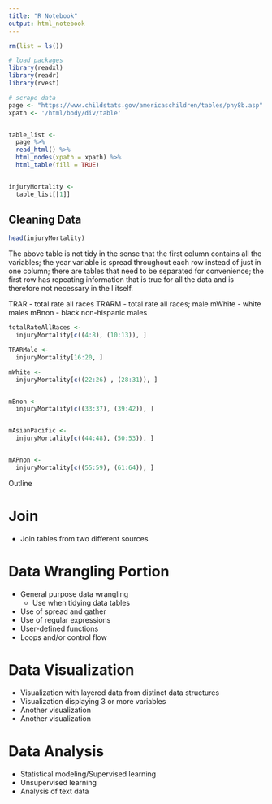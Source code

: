 ```yaml
---
title: "R Notebook"
output: html_notebook
---
```



```r

rm(list = ls())

# load packages
library(readxl)
library(readr)
library(rvest)

# scrape data
page <- "https://www.childstats.gov/americaschildren/tables/phy8b.asp"
xpath <- '/html/body/div/table'


table_list <-
  page %>%
  read_html() %>%
  html_nodes(xpath = xpath) %>%
  html_table(fill = TRUE)


injuryMortality <-
  table_list[[1]]

```

## Cleaning Data

```r

head(injuryMortality)

```

The above table is not tidy in the sense that the first column contains all the variables; the year variable is spread throughout each row instead of just in one column; there are tables that need to be separated for convenience; the first row has repeating information that is true for all the data and is therefore not necessary in the l itself.

TRAR - total rate all races
TRARM - total rate all races; male
mWhite - white males
mBnon - black non-hispanic males

```r

totalRateAllRaces <-
  injuryMortality[c((4:8), (10:13)), ]

TRARMale <-
  injuryMortality[16:20, ]

mWhite <-
  injuryMortality[c((22:26) , (28:31)), ]


mBnon <-
  injuryMortality[c((33:37), (39:42)), ]


mAsianPacific <-
  injuryMortality[c((44:48), (50:53)), ]


mAPnon <-
  injuryMortality[c((55:59), (61:64)), ]

```



Outline 

# Join

* Join tables from two different sources 


# Data Wrangling Portion

* General purpose data wrangling
    + Use when tidying data tables 
* Use of spread and gather 
* Use of regular expressions
* User-defined functions
* Loops and/or control flow 

# Data Visualization

* Visualization with layered data from distinct data structures
* Visualization displaying 3 or more variables
* Another visualization
* Another visualization

# Data Analysis

* Statistical modeling/Supervised learning
* Unsupervised learning
* Analysis of text data 










































